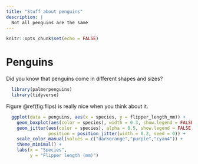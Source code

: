 ```yaml
---
title: "Stuff about penguins"
description: |
  Not all penguins are the same
---
```


```r
knitr::opts_chunk$set(echo = FALSE)
```

# Penguins

Did you know that penguins come in different shapes and sizes?

```r
  library(palmerpenguins)
  library(tidyverse)
```

Figure @ref(fig:flips) is really nice when you think about it.

```r
  ggplot(data = penguins, aes(x = species, y = flipper_length_mm)) +
    geom_boxplot(aes(color = species), width = 0.3, show.legend = FALSE) +
    geom_jitter(aes(color = species), alpha = 0.5, show.legend = FALSE, 
                position = position_jitter(width = 0.2, seed = 0)) +
    scale_color_manual(values = c("darkorange","purple","cyan4")) +
    theme_minimal() +
    labs(x = "Species",
         y = "Flipper length (mm)")
```


